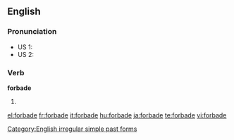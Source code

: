 ==English==

===Pronunciation===
*US 1: {{IPA|/ˌfoɹˈbæd/}}
*US 2: {{IPA|/ˌfoɻˈbeɪd/}}
*:{{audio|en-us-forbade.ogg|Audio (US)}}
*:{{rhymes|eɪd}}

===Verb===
'''forbade'''
# {{simple past of|[[forbid]]}}

[[Category:English irregular simple past forms]]

[[el:forbade]]
[[fr:forbade]]
[[it:forbade]]
[[hu:forbade]]
[[ja:forbade]]
[[te:forbade]]
[[vi:forbade]]
